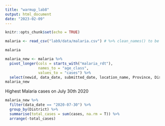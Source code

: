 ```yaml
---
title: "warmup_lab8"
output: html_document
date: "2023-02-09"
---
```


```r
knitr::opts_chunk$set(echo = TRUE)
```

```r
malaria <- read_csv("lab9/data/malaria.csv") # %>% clean_names() to be used with janitor package
```

```r
malaria
```
```r
malaria_new <- malaria %>% 
  pivot_longer(cols = starts_with("malaria_rdt"),
               names_to = "age_class",
               values_to = "cases") %>% 
  select(newid, data_date, submitted_date, location_name, Province, District, age_class, cases)
malaria_new
```
Highest Malaria cases on July 30th 2020
```r
malaria_new %>% 
  filter(data_date == "2020-07-30") %>% 
  group_by(District) %>% 
  summarise(total_cases = sum(cases, na.rm = T)) %>% 
  arrange(-total_cases)
```

